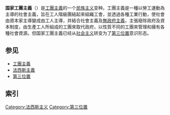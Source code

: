 {{Unreferenced|time=2020-07-23T07:16:42+00:00}}
{{Third Position}}
{{Fascism}}
'''国家工團主義'''（{{lang-en|National syndicalism}}）是[[工團主義|工團主義]]的一个[[民族主义|民族主义]]变种。工團主義是一種以勞工運動為主導的社會主義，旨在工人階級團結起來組織工會，並透過各種工業行動，使社會由資本家主導變成由工人主導，并結合社會主義及[[無政府主義|無政府主義]]，主張廢除政府及資本制度，由生產工人所組成的工團來取代政府，以性質不同的工團來管理和擁有各種社會資源。但国家工團主義已经从[[社会主义|社会主义]]转变为了[[第三位置|第三位置]]意识形态。

==参见==
*[[工團主義|工團主義]]
*[[法西斯主義|法西斯主義]]
*[[第三位置|第三位置]]

==索引==
{{Reflist}}

{{Types of nationalism}}

[[Category:法西斯主义|Category:法西斯主义]]
[[Category:第三位置|Category:第三位置]]